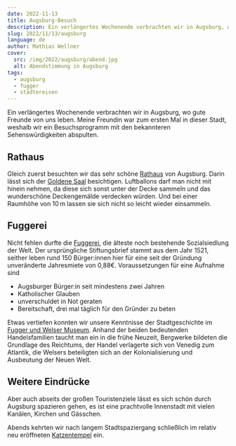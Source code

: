 ```yaml
---
date: 2022-11-13
title: Augsburg-Besuch
description: Ein verlängertes Wochenende verbrachten wir in Augsburg, wo gute Freunde von uns leben. Meine Freundin war zum ersten Mal in dieser Stadt, weshalb wir ein Besuchsprogramm mit den bekannteren Sehenswürdigkeiten abspulten.
slug: 2022/11/13/augsburg
language: de
author: Mathias Wellner
cover:
  src: /img/2022/augsburg/abend.jpg
  alt: Abendstimmung in Augsburg
tags:
  - augsburg
  - fugger
  - städtereisen
---
```



Ein verlängertes Wochenende verbrachten wir in Augsburg, wo gute Freunde von uns leben. Meine Freundin war zum ersten Mal in dieser Stadt, weshalb wir ein Besuchsprogramm mit den bekannteren Sehenswürdigkeiten abspulten.

## Rathaus

<ResponsiveImage
  src="/img/2022/augsburg/goldenersaal.jpg"
  alt="Goldener Saal im Rathaus"
  aspectRatio="4:3"
/>

Gleich zuerst besuchten wir das sehr schöne [Rathaus](https://www.augsburg.de/kultur/sehenswuerdigkeiten/rathaus) von Augsburg. Darin lässt sich der [Goldene Saal](https://www.augsburg.de/kultur/sehenswuerdigkeiten/goldener-saal) besichtigen. Luftballons darf man nicht mit hinein nehmen, da diese sich sonst unter der Decke sammeln und das wunderschöne Deckengemälde verdecken würden. Und bei einer Raumhöhe von 10&thinsp;m lassen sie sich nicht so leicht wieder einsammeln.

## Fuggerei

<ResponsiveImage
  src="/img/2022/augsburg/fuggerei.jpg"
  alt="Augsburger Fuggerei"
  aspectRatio="4:3"
/>

Nicht fehlen durfte die [Fuggerei](https://www.fugger.de/fuggerei), die älteste noch bestehende Sozialsiedlung der Welt. Der ursprüngliche Stiftungsbrief stammt aus dem Jahr 1521, seither leben rund 150 Bürger:innen hier für eine seit der Gründung unveränderte Jahresmiete von 0,88€. Voraussetzungen für eine Aufnahme sind

- Augsburger Bürger:in seit mindestens zwei Jahren
- Katholischer Glauben
- unverschuldet in Not geraten
- Bereitschaft, drei mal täglich für den Gründer zu beten

Etwas vertiefen konnten wir unsere Kenntnisse der Stadtgeschichte im [Fugger und Welser Museum](https://www.fugger-und-welser-museum.de/). Anhand der beiden bedeutenden Handelsfamilien taucht man ein in die frühe Neuzeit, Bergwerke bildeten die Grundlage des Reichtums, der Handel verlagerte sich von Venedig zum Atlantik, die Welsers beteiligten sich an der Kolonialisierung und Ausbeutung der Neuen Welt.

## Weitere Eindrücke

Aber auch abseits der großen Touristenziele lässt es sich schön durch Augsburg spazieren gehen, es ist eine prachtvolle Innenstadt mit vielen Kanälen, Kirchen und Gässchen.

<ResponsiveImage
  src="/img/2022/augsburg/maximilianstrasse.jpg"
  alt="Maximilianstraße"
  aspectRatio="4:3"
/>

Abends kehrten wir nach langem Stadtspaziergang schließlich im relativ neu eröffneten [Katzentempel](https://katzentempel.de/) ein.

<ResponsiveImage
  src="/img/2022/augsburg/abend.jpg"
  alt="Abendstimmung in Augsburg"
  aspectRatio="4:3"
/>
